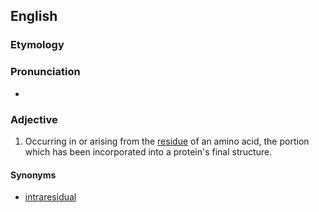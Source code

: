==English==

===Etymology===
{{prefix|intra|residue|lang=en}}

===Pronunciation===
* {{a|US}} {{IPA|ɪntɹəˈɹɛzɪdu|lang=en}}

===Adjective===
{{en-adj|-}}

# {{label|en|biochemistry|spectroscopy}} Occurring in or arising from the [[residue]] of an amino acid, the portion which has been incorporated into a protein's final structure.

====Synonyms====
* [[intraresidual]]
